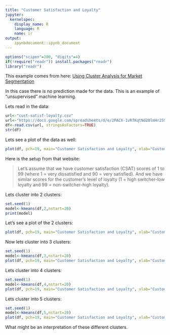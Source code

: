```yaml
---
title: "Customer Satisfaction and Loyalty"
jupyter:
  kernelspec:
    display_name: R
    language: R
    name: ir
output:
    ipynbdocument::ipynb_document
---
```


```r
options("scipen"=100, "digits"=4)
if(!require("readr")) install.packages("readr")
library("readr")
```
This example comes from here: [Using Cluster Analysis for Market Segmentation](https://www.segmentationstudyguide.com/using-cluster-analysis-for-market-segmentation/)

In this case there is no prediction made for the data. This is an example of "unsupervised" machine learning.

Lets read in the data:

```r
url<-"cust-satisf-loyalty.csv"
url<-"https://docs.google.com/spreadsheets/d/e/2PACX-1vRfKqtNd28lmHr259w6Uoeisf7uY9UtxhUeiNnQlULHbD-MPLHN4cQE26adB2R63g0IrWDuadx2doRN/pub?gid=0&single=true&output=csv"
df<-read.csv(url, stringsAsFactors=TRUE)
str(df)
```
Lets see a plot of the data as well:

```r
plot(df, pch=19, main="Customer Satisfaction and Loyalty", xlab="Customer Satisfaction", ylab="Loyalty", xlim=c(0,100), ylim=c(0,100))
```

Here is the setup from that website:

>Let’s assume that we have customer satisfaction (CSAT) scores of 1 to 99 (where 1 = very dissatisfied and 90 = very satisfied). And we have similar scores for the customer’s level of loyalty (1 = high switcher-low loyalty and 99 = non-switcher-high loyalty).

Lets cluster into 2 clusters:   

```r
set.seed(1)
model<-kmeans(df,2,nstart=20)
print(model)
```

Let's see a plot of the 2 clusters:   

```r
plot(df, pch=19, main="Customer Satisfaction and Loyalty", xlab="Customer Satisfaction", ylab="Loyalty", col=model$cluster, xlim=c(0,100), ylim=c(0,100))
```

Now lets cluster into 3 clusters:   

```r
set.seed(1)
model<-kmeans(df,3,nstart=20)
plot(df, pch=19, main="Customer Satisfaction and Loyalty", xlab="Customer Satisfaction", ylab="Loyalty", col=model$cluster, xlim=c(0,100), ylim=c(0,100))
```

Lets cluster into 4 clusters:   

```r
set.seed(1)
model<-kmeans(df,4,nstart=20)
plot(df, pch=19, main="Customer Satisfaction and Loyalty", xlab="Customer Satisfaction", ylab="Loyalty", col=model$cluster, xlim=c(0,100), ylim=c(0,100))
```

Lets cluster into 5 clusters:   

```r
set.seed(1)
model<-kmeans(df,5,nstart=20)
plot(df, pch=19, main="Customer Satisfaction and Loyalty", xlab="Customer Satisfaction", ylab="Loyalty", col=model$cluster, xlim=c(0,100), ylim=c(0,100))
```

What might be an interpretation of these different clusters. 


